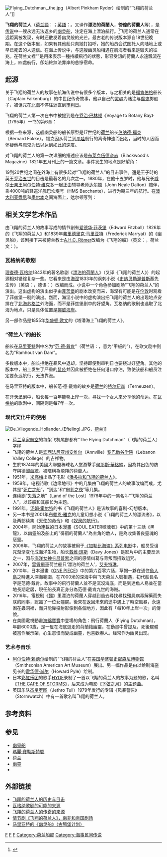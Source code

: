 {{otheruses|subject=传说中的幽灵船'''飞翔的荷兰人'''|other=華格納的同名歌剧|漂泊的荷蘭人 (歌劇)}}
[[File:Flying_Dutchman,_the.jpg|thumb]]（Albert Pinkham Ryder）绘制的“飞翔的荷兰人”]]

'''飞翔的荷兰人'''（[[荷兰語|荷兰語]]：{{lang|nl|De Vliegende Hollander}}；[[英語|英語]]：{{lang|en|The Flying Dutchman}}。又译作'''漂泊的荷蘭人'''，'''徬徨的荷蘭人'''等），是[[民间传说|传说]]中一艘永远无法返乡的[[幽灵船|幽灵船]]，注定在海上漂泊航行。<ref>{{Cite news|url=https://www.thenewslens.com/article/37978|title=讓《神鬼奇航》必須致敬，傳奇幽靈船「飛行荷蘭人」背後的奇聞軼事|author=陳亮宇|date=2016-03-12|newspaper=The News Lens 關鍵評論網|accessdate=2018-03-14|language=zh-TW}}</ref>飞翔的荷兰人通常在远距离被发现，有时还散发着幽灵般的光芒。最古老的传说版本源自18世纪晚期。在这个版本里，如果有其他船只向她打招呼，她的船员会试图托人向陆地上或早已死去的人送信。在海上传说中，与这艘幽灵船相遇在航海者看来是毁灭的征兆。在荷兰文裡“{{lang|nl|vliegend}}”是用來表示一種持續飛行的狀態，形容受詛的荷蘭人永遠飄流在海上，四處航行，卻始終無法靠岸的悲慘宿命。

== 起源 ==
关于飞翔的荷兰人的故事在航海传说中有很多个版本，与之相关的是[[福肯伯格|福肯伯格]]船长（Captain Falkenburg）的中世纪传奇故事，他以自己的[[灵魂|灵魂]]为赌注与[[魔鬼|魔鬼]]掷骰子，被诅咒在[[北海_(大西洋)|北海]]不停往返直到[[审判日|审判日]]。

飞翔的荷兰人第一次在书中被提到是在[[乔治·巴林顿|乔治·巴林顿]]《Voyage to Botany Bay》（1795年）一书的第6章：

{{quote|译文：我对海员崇敬幻影的迷信常有耳闻，但从未对这类记录给予太多信任。据传一艘荷兰军舰在[[好望角|好望角]]之外失事，船上无人生还。同行的船只经受住了暴风，随后抵达好望角。整修后返回欧洲的途中，他们在相同的纬度遭到猛烈的暴风雨的袭击。值夜的一些水手看到，或者在想象中看到，一艘船满帆向他们驶来，仿佛要将他们撞沉：一名水手尤其确定这正是在前一场暴风中沉没的船，或者是她的幻影。但暴风雨稍停的时候，黑云似的船就消失了。幻影在海员心里挥之不去，等船靠岸，故事也就像野火般在人中传开了，幻影也被称作飞翔的荷兰人。<ref>{{cite book
  | last = Barrington
  | first = George
  | coauthors =
  | title = Voyage to Botany Bay
  | publisher = Sydney University Press
  | date = 2004 [1795]
  | location = Sydney
  | pages = 30
  | url =
  | doi =
  | id = 
  | isbn = 1920897208}}</ref>
}}

根据一些来源，这艘幽灵船的船长原型是17世纪的[[荷兰|荷兰]]船长[[伯纳德·福克|伯纳德·福克]]（Bernard Fokke）。福克因从荷兰到[[爪哇|爪哇]]航行的离奇神速而出名，当时的人因而怀疑他与魔鬼为伍以达到如此的速度。

对飞翔的荷兰人的第一次详细的描述应该是[[布莱克伍德杂志|布莱克伍德杂志]]（Blackwood's Magazine）1821年五月刊上的一篇文章。事件发生的地点是好望角：

{{quote|译文：她是一艘[[阿姆斯特丹|阿姆斯特丹]]船，于70年前起航。她的主人是[[亨德里克·范德戴肯|亨德里克·范德戴肯]]（Hendrik van der Decken）船长。他是一个坚定可靠的海员，就算与魔鬼为敌也会按自己的意见行事。从来没有哪个他手下的船员有任何抱怨，虽然船上的具体情形外人无从知晓。故事是这样：在好望角转弯的时候他们正试图在恶劣天气中通过[[桌灣|桌灣]]。然而，风越来越大，不断的向船冲击，范德戴肯在甲板上咒骂大风。日落稍后，一艘经过的船问他是否不打算当晚入港，范德戴肯回答“如果我进港，就让我永世受诅咒，因为我将在此迎风航行直至[[审判日|审判日]]。”他确实一直没有进港，人们相信他仍在海面上大风中航行，每次有人遇到这艘船，她都有恶劣的天气相伴。<ref name="Music with Ease ">{{Cite web|url=http://www.musicwithease.com/flying-dutchman-source.html|title=Source of the Legend of The Flying Dutchman|accessdate=2008-02-23|publisher=Music with Ease |year=2008|author=Music with Ease}}</ref>}}

19到20世纪之间在外海上有很多起对“飞翔的荷兰人”的目击事件。還是王子時的英王[[乔治五世_(英国)|乔治五世]]的目击是最著名的几次之一。1880年，在他十五岁时，他与兄长[[阿尔伯特·维克托王子_(克拉伦斯和阿文代尔公爵)|威尔士亲王阿尔伯特·维克多]]一起正由辅导老师[[达尔顿|达尔顿]]（John Neale Dalton）陪伴，乘4000吨的轻巡洋舰巴坎堤号（HMS Bacchante），进行为期三年的航行。在[[澳大利亚|澳大利亚]][[悉尼|悉尼]]和[[墨尔本|墨尔本]]之间海面上，达尔顿写到：

{{quote| 译文：在早晨4点“飞翔的荷兰人”出现在我们的船首方向。它像幻影般发着红色的光，照亮了200码以外双桅船的桅杆和船帆。她从船首左侧靠近时，在舰桥上值班的军官和后甲板上的见习军官显然都看到了她。见习军官立刻被派往前甲板，但到达时她在附近出现过的痕迹已经消失的无影无踪了，连在地平线上都找不到她的任何踪迹。10点45分，早先发现飞翔的荷兰人的海员从前桅中部顶横桁坠落到前甲板上，摔得粉身碎骨。<ref>Rose, Kenneth (1988) ''King George V''</ref>}}

== 相关文学艺术作品 ==
由飞翔的荷兰人的故事写成的情节剧有[[爱德华·菲茨堡|爱德华·菲茨堡]]（Edward Fitzball）1826年的《飞翔的荷兰人》和1839年[[弗里德里克·马里亚特|弗里德里克·马里亚特]]（Frederick Marryat）的《幽灵船》，该剧接下来被荷兰教士[[A.H.C._Römer|A.H.C. Römer]]改编为《飞翔的船》（英文：{{lang|en|The Flying Ship}}，荷兰文：{{lang|nl|Het Vliegend Schip}}）。

=== 瓦格纳的歌剧 ===

[[理查德·瓦格纳|理查德·瓦格纳]]1843年的著名歌剧《[[漂泊的荷蘭人_(歌劇)|漂泊的荷蘭人]]》（又译《飞翔的荷兰人》）的起源相对错综复杂一些。它看来是由[[海因里希·海涅|海涅]]1833年的讽刺小说《[[史纳贝勒渥普斯基|史纳贝勒渥普斯基]]先生传》（英语：{{lang|en|The Memoirs of Mister von Schnabelewopski}}，德语：{{lang|de|Aus den Memoiren des Herrn von Schnabelewopski}}）改编而成。小说中一个角色参加剧场“飞翔的荷兰人”的演出。这出虚构的演出似乎由[[菲茨堡|菲茨堡]]的剧本改变而来，海涅有可能是在[[伦敦|伦敦]]时观看了菲兹堡一剧的演出。然而，海涅小说中的虚构演出把飞翔的荷兰人的出现地点安排在了[[北海_(大西洋)|北海]][[苏格兰|苏格兰]]外海面，而不是菲兹堡剧中的好望角。瓦格纳的歌剧也选取了北海为地点，只是具体位置是[[挪威|挪威]][[海岸|海岸]]。

另一部作品是1855年[[华盛顿·欧文|华盛顿·欧文]]的《塔潘海上飞翔的荷兰人》。

=== “荷兰人”的船长 ===

船长在[[马里亚特|马里亚特]]剧中名为“[[范·德·戴肯|范·德·戴肯]]”（荷兰语：{{lang|en|Van der Decken}}，意为“甲板的”），在欧文剧中则名为“Ramhout van Dam”。

多数版本中，船长拒绝在暴风中退却，坚持即便到审判日也要绕过好望角。其他的版本中，船上发生了严重的[[腺鼠疫|鼠疫]]并因此被拒绝在任何港口停泊，致使该船和船员注定要永远航行，无法靠港。

在马里亚特的版本中，船长范·德·戴肯的故乡是[[荷兰|荷兰]]的[[特尔纽森|特尔纽森]]（Terneuzen）。

在菲茨堡剧中，船长每一百年能够上岸一次，寻找一个女人来分享他的命运。在[[瓦格纳|瓦格纳]]的歌剧中，间隔则是每7年一次。

=== 现代文化中的使用 ===
[[File:De_Vliegende_Hollander_(Efteling).JPG|thumb]]，[[荷兰|荷兰]]]]
* [[荷兰皇家航空|荷兰皇家航空]]的每架飞机尾部都有“The Flying Dutchman”（飞翔的荷兰人）字样
* 飞翔的荷兰人是[[宾西法尼亚州|宾西法尼亚州]][[安维尔|安维尔]]（Annville）[[黎巴嫩|黎巴嫩]][[谷学院|谷学院]]（Lebanon Valley College）的吉祥物。
* 生於1874年的美國大聯盟棒球名人堂游擊手[[何那斯·華格納|何那斯·華格納]]，因為其出色的防守與德國血統，被暱稱為飛翔的荷蘭人。
* 1951年，[[米高梅公司|米高梅]]出品了电影《[[潘多拉和飞翔的荷兰人|潘多拉和飞翔的荷兰人]]》。
* 1959年，电视诗歌《边缘地带》中的几集由飞翔的荷兰人的故事改编而成，尤其是“[[死亡之船|死亡之船]]”，“到达”和“[[审判之夜|审判之夜]]”等几集。
* 连续剧“[[失落之地|失落之地]]”（Land of the Lost）1976年中的一集名叫“飞翔的荷兰人”，以该船和其船长为主题。
* 1991年，[[汤姆·霍尔特|汤姆·霍尔特]]的书《飞翔的荷兰人》是该故事的喜剧-幻想版本。
* 另一本书是2001年[[布赖恩·雅克|布赖恩·雅克]]的儿童幻想小说《飞翔的荷兰人的漂流者》，以及两部续集《[[天使的命令|天使的命令]]》和《[[奴隶的航行|奴隶的航行]]》。
* 2004年，開始連載的日本漫畫《SOUL EATER噬魂者》中的第十三話《黑龍》，以幽靈船及船上的"徘徊的荷蘭人"為主角的敵人，是為收集善良靈魂的惡靈。
* 2006年，飞翔的荷兰人的故事被用于[[加勒比海盗系列电影|《加勒比海盗》系列电影]]中，船员受诅咒渐渐变化成海洋生物，船长[[戴维·琼斯|戴维·琼斯]]（Davy Jones）是影片中的主要反派之一，因与[[海洋女神|海洋女神]][[卡吕普索|卡吕普索]]之间的感情纠葛与背叛而招致诅咒。
* 2007年，[[雲霄飛車|雲霄飛車]]荷兰船只‘漂泊的荷兰人’，[[艾夫特琳|艾夫特琳]]。
* 2010年，日本漫畫《[[ONE_PIECE|ONE PIECE]]》中的第六百零六話，草帽一夥在通住[[魚人島|魚人島]]之時進入深海範圍，在7000米的深海中與飞天荷兰人號相遇，初代船長名字是范德·戴肯。故事中的飛行荷蘭人並不是沉沒海底，而是到達魚人島並在當地長期定居，現任船長真正身分為范德·戴肯九世的海賊。
* 2016年，電視剧《[[殭|殭]]》里漂泊的荷蘭人穿越到過去尋找尋找殭屍病毒解藥而失联的同事，認識了一位女殭屍。後來在返回未來的途中遇上了時空風暴，永遠困在蟲洞裡，而只能靠投射影像到各個地方，因此有「每10年上岸一次」的傳說。
* 在美國電視動畫[[海綿寶寶|海綿寶寶]]中登場的角色：飛行荷蘭人（Flying Dutchman），年齡6000歲，是一隻在海底遊走的荷蘭籍幽靈，在動畫中曾提及，死後屍體被當作展示架，心生怨恨而變成幽靈，也喜歡嚇人。经常作为幽灵出现。

=== 艺术与音乐 ===
* [[阿尔伯特·赖德尔|阿尔伯特·赖德尔]]绘制的“飞翔的荷兰人”在[[美国|美国]][[华盛顿哥伦比亚特区|华盛顿]][[史密森尼博物馆|史密森尼博物馆]]（Smithsonian American Art Museum）展出。另一幅作品是由以绘制海盗见长的[[霍华德·派尔|霍华德·派尔]]（Howard Pyle）绘制。
* 日本[[彩虹乐团|彩虹乐团]]的歌手[[hyde|HYDE]]录制了一首以飞翔的荷兰人的故事为题的歌，名叫《[[THE_CAPE_OF_STORMS|THE CAPE OF STORMS]]》，后来成为电影《[[下弦之月|下弦之月]]》的主题曲。
* 英国乐队[[杰叟罗图|杰叟罗图]]（Jethro Tull）1979年发行的专辑《风暴警告》（Stormwatch）中有一首歌名叫飞翔的荷兰人。

== 参考资料 ==
{{Reflist}}

== 参见 ==
* [[幽靈船|幽靈船]]
* [[瑪麗·賽勒斯特號|瑪麗·賽勒斯特號]]
* [[荷兰|荷兰]]
* [[幽靈|幽靈]]
* {{link-en|飛翔的荷蘭人 (神鬼奇航)|Flying Dutchman (Pirates of the Caribbean)}}

== 外部链接 ==
{{Commons category|Flying Dutchman (ship)}}
* [https://web.archive.org/web/20080412205215/http://www.vanhunks.com/cape1/dutchman1.html 飞翔的荷兰人的历史与目击 {{en_icon}}]
* [http://www.sdopera.com/Operapaedia/TheFlyingDutchman 瓦格纳歌剧的可能的来源  {{en_icon}}]
* [http://www.musicwithease.com/flying-dutchman-source.html 飞翔的荷兰人的传奇的来源  {{en_icon}}]
* [http://oq.oxfordjournals.org/cgi/content/short/21/3/496?rss=1 情节剧《飞翔的荷兰人》，南非和帝国剧场  {{en_icon}}]
* [http://www.gutenberg.org/etext/12954 马里亚特的《幽灵船》（古腾堡计划） {{en_icon}}]

{{Authority control}}
[[Category:帆船|F]]
[[Category:鬼船|F]]
[[Category:神话传说中的船|F]]
[[Category:荷兰船舰|Category:荷兰船舰]]
[[Category:海事民间传说|Category:海事民间传说]]